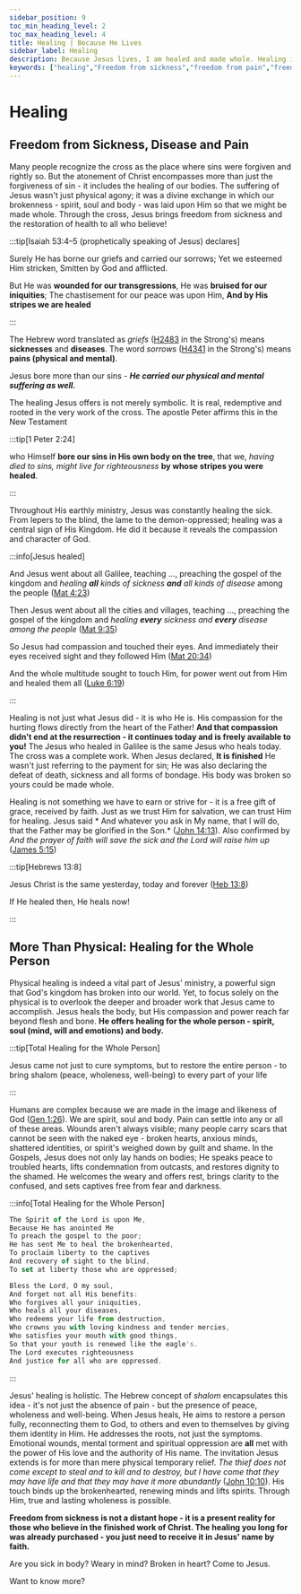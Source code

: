 ```yaml
---
sidebar_position: 9
toc_min_heading_level: 2
toc_max_heading_level: 4
title: Healing | Because He Lives
sidebar_label: Healing
description: Because Jesus lives, I am healed and made whole. Healing is a vital and biblically rich blessing tied to the resurrection life of Jesus. It refers to physical, emotional and spiritual healing
keywords: ["healing","Freedom from sickness","freedom from pain","freedom from cancer","freedom from disease","healing through Jesus","by His stripes we are healed","divine healing","Jesus heals today","physical and emotional restoration","wholeness in Christ","healed by faith","resurrection power brings healing"]
---
```



# Healing

## Freedom from Sickness, Disease and Pain

Many people recognize the cross as the place where sins were forgiven and rightly so. But the atonement of Christ encompasses more than just
the forgiveness of sin - it includes the healing of our bodies. The suffering of Jesus wasn't just physical agony; it was a divine exchange in
which our brokenness - spirit, soul and body - was laid upon Him so that we might be made whole. Through the cross, Jesus brings freedom from
sickness and the restoration of health to all who believe!

:::tip[Isaiah 53:4–5 (prophetically speaking of Jesus) declares]

Surely He has borne our griefs and carried our sorrows;
Yet we esteemed Him stricken, Smitten by God and afflicted.

But He was **wounded for our transgressions**,
He was **bruised for our iniquities**;
The chastisement for our peace was upon Him,
**And by His stripes we are healed**

:::

The Hebrew word translated as *griefs* ([H2483](https://www.blueletterbible.org/lexicon/h2483/kjv/wlc/0-1/) in the Strong's) means
**sicknesses** and **diseases**. The word *sorrows* ([H4341](https://www.blueletterbible.org/lexicon/h4341/kjv/wlc/0-1/) in the Strong's) means
**pains (physical and mental)**. 

Jesus bore more than our sins - ***He carried our physical and mental suffering as well.***

The healing Jesus offers is not merely symbolic. It is real, redemptive and rooted in the very work of the cross. 
The apostle Peter affirms this in the New Testament

:::tip[1 Peter 2:24]

who Himself **bore our sins in His own body on the tree**, that we, *having died to sins, might live for righteousness* **by whose stripes you were healed**.

:::

Throughout His earthly ministry, Jesus was constantly healing the sick. From lepers to the blind, the lame to the demon-oppressed;
healing was a central sign of His Kingdom. He did it because it  reveals the compassion and character of God.

:::info[Jesus healed]

And Jesus went about all Galilee, teaching ..., preaching the gospel of the kingdom and *healing **all** kinds of
sickness **and** all kinds of disease* among the people
([Mat 4:23](https://www.biblegateway.com/passage/?search=Mat%204%3A23&version=NKJV))

Then Jesus went about all the cities and villages, teaching ..., preaching the gospel of the kingdom and *healing
**every** sickness and **every** disease among the people*
([Mat 9:35](https://www.biblegateway.com/passage/?search=Mat%209%3A35&version=NKJV))

So Jesus had compassion and touched their eyes. And immediately their eyes received sight and they followed Him
([Mat 20:34](https://www.biblegateway.com/passage/?search=Mat%2020%3A34&version=NKJV))

And the whole multitude sought to touch Him, for power went out from Him and healed them all
([Luke 6:19](https://www.biblegateway.com/passage/?search=lk%206%3A19&version=NKJV))

:::

Healing is not just what Jesus did - it is who He is. His compassion for the hurting flows directly from the heart
of the Father! **And that compassion didn't end at the resurrection - it continues today and is freely available to you!**
The Jesus who healed in Galilee is the same Jesus who heals today. The cross was a complete work. When Jesus declared,
**It is finished** He wasn't just referring to the payment for sin; He was also declaring the defeat of death, sickness
and all forms of bondage. His body was broken so yours could be made whole. 

Healing is not something we have to earn or strive for - it is a free gift of grace, received by faith. Just as we trust
Him for salvation, we can trust Him for healing. Jesus said * And whatever you ask in My name, that I will do, that the Father
may be glorified in the Son.* ([John 14:13](https://www.biblegateway.com/passage/?search=John%2014%3A13&version=NKJV)). Also confirmed by
*And the prayer of faith will save the sick and the Lord will raise him up* ([James 5:15](https://www.biblegateway.com/passage/?search=james%205%3A15&version=NKJV))

:::tip[Hebrews 13:8]

Jesus Christ is the same yesterday, today and forever ([Heb 13:8](https://www.biblegateway.com/passage/?search=Heb%2013%3A8&version=NKJV))

If He healed then, He heals now! 

:::

## More Than Physical: Healing for the Whole Person

Physical healing is indeed a vital part of Jesus' ministry, a powerful sign that God's kingdom has broken into our world.
Yet, to focus solely on the physical is to overlook the deeper and broader work that Jesus came to accomplish. Jesus heals
the body, but His compassion and power reach far beyond flesh and bone. **He offers healing for the whole person - spirit,
soul (mind, will and emotions) and body.**

:::tip[Total Healing for the Whole Person]

Jesus came not just to cure symptoms, but to restore the entire person - 
to bring shalom (peace, wholeness, well-being) to every part of your life

:::

Humans are complex because we are made in the image and likeness of God
([Gen 1:26](https://www.biblegateway.com/passage/?search=Genesis%201%3A26&version=NKJV)). We are spirit, soul and body. 
Pain can settle into any or all of these areas. Wounds aren't always visible; many people carry scars that cannot be seen
with the naked eye - broken hearts, anxious minds, shattered identities, or spirit's weighed down by guilt and shame.
In the Gospels, Jesus does not only lay hands on bodies; He speaks peace to troubled hearts, lifts condemnation from outcasts,
and restores dignity to the shamed. He welcomes the weary and offers rest, brings clarity to the confused,
and sets captives free from fear and darkness.

:::info[Total Healing for the Whole Person]

```js title="Luke 4:18"
The Spirit of the Lord is upon Me,
Because He has anointed Me
To preach the gospel to the poor;
He has sent Me to heal the brokenhearted,
To proclaim liberty to the captives
And recovery of sight to the blind,
To set at liberty those who are oppressed;
```

```js title="Psalm 103:2-6"
Bless the Lord, O my soul,
And forget not all His benefits:
Who forgives all your iniquities,
Who heals all your diseases,
Who redeems your life from destruction,
Who crowns you with loving kindness and tender mercies,
Who satisfies your mouth with good things,
So that your youth is renewed like the eagle's.
The Lord executes righteousness
And justice for all who are oppressed.
```
:::

Jesus' healing is holistic. The Hebrew concept of *shalom* encapsulates this idea - it's not just the absence of pain -
but the presence of peace, wholeness and well-being. When Jesus heals, He aims to restore a person fully, reconnecting
them to God, to others and even to themselves by giving them identity in Him. He addresses the roots, not just the
symptoms. Emotional wounds, mental torment and spiritual oppression are **all** met with the power of His love and the
authority of His name. The invitation Jesus extends is for more than mere physical temporary relief. *The thief does not
come except to steal and to kill and to destroy, but I have come that they may have life and that they may have it more abundantly* ([John 10:10](https://www.biblegateway.com/passage/?search=john%2010%3A10&version=NKJV)). His touch binds
up the brokenhearted, renewing minds and lifts spirits. Through Him, true and lasting wholeness is possible. 

**Freedom from sickness is not a distant hope - it is a present reality for those who believe in the finished work of
Christ. The healing you long for was already purchased - you just need to receive it in Jesus' name by faith.**

Are you sick in body? Weary in mind? Broken in heart? Come to Jesus.

Want to know more?

<QRImage
  url='/img/dht.png'
  alt="Healing is available today free" 
  caption="" 
/>
